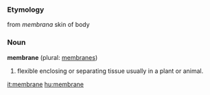 ===Etymology===
from {{L.}} ''membrana'' skin of body

===Noun===
'''membrane''' (plural: [[membranes]])
#flexible enclosing or separating tissue usually in a plant or animal.

[[it:membrane]]
[[hu:membrane]]